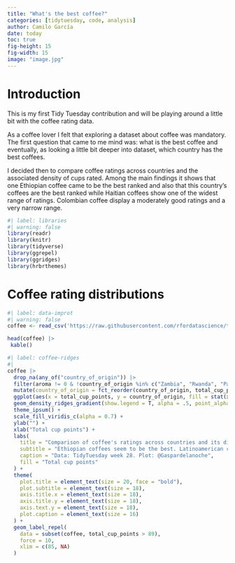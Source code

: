 ```yaml
---
title: "What's the best coffee?"
categories: [tidytuesday, code, analysis]
author: Camilo García
date: today
toc: true
fig-height: 15
fig-width: 15
image: "image.jpg"
---
```


# Introduction

This is my first Tidy Tuesday contribution and will be playing around a little bit with  the coffee rating data.

As a coffee lover I felt that exploring a dataset about coffee was mandatory. The first question that came to me mind was: what is the best coffee and eventually, as looking a little bit deeper into dataset, which country has the best coffees.

I decided then to compare coffee ratings across countries and the associated density of cups rated. Among the main findings it shows that one Ethiopian coffee came to be the best ranked and also that this country's coffees are the best ranked while Haitian coffees show one of the widest range of ratings. Colombian coffee display a moderately good ratings and a very narrow range. 
```r
#| label: libraries
#| warning: false
library(readr)
library(knitr)
library(tidyverse)
library(ggrepel)
library(ggridges)
library(hrbrthemes)
```

# Coffee rating distributions
```r
#| label: data-improt
#| warning: false
coffee <- read_csv('https://raw.githubusercontent.com/rfordatascience/tidytuesday/master/data/2020/2020-07-07/coffee_ratings.csv')

head(coffee) |>
 kable()
```

```r
#| label: coffee-ridges
#| 
coffee |>
  drop_na(any_of("country_of_origin")) |>
  filter(aroma != 0 & !country_of_origin %in% c("Zambia", "Rwanda", "Papua New Guinea", "Japan", "Mauritius", "Cote d?Ivoire", "Burundi")) |>
  mutate(country_of_origin = fct_reorder(country_of_origin, total_cup_points)) |> 
  ggplot(aes(x = total_cup_points, y = country_of_origin, fill = stat(x), label = owner)) +
  geom_density_ridges_gradient(show.legend = T, alpha = .5, point_alpha = 0.5, jittered_points = TRUE) +
  theme_ipsum() +
  scale_fill_viridis_c(alpha = 0.7) +
  ylab("") +
  xlab("Total cup points") +
  labs(
    title = "Comparison of coffee's ratings across countries and its distribution",
    subtitle = "Ethiopian coffees seem to be the best. Latinoamerican countries were more abundant in the competition",
    caption = "Data: TidyTuesday week 28. Plot: @Gaspardelanoche",
    fill = "Total cup points"
  ) +
  theme(
    plot.title = element_text(size = 20, face = "bold"),
    plot.subtitle = element_text(size = 18),
    axis.title.x = element_text(size = 18),
    axis.title.y = element_text(size = 18),
    axis.text.y = element_text(size = 18),
    plot.caption = element_text(size = 16)
  ) +
  geom_label_repel(
    data = subset(coffee, total_cup_points > 89),
    force = 10,
    xlim = c(85, NA)
  )
```
